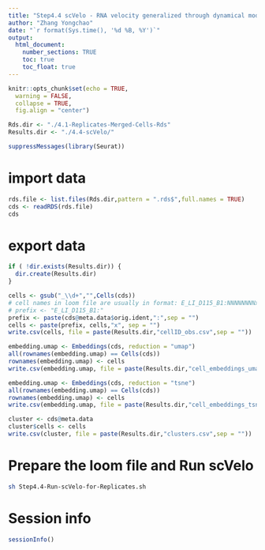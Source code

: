 ```yaml
---
title: "Step4.4 scVelo - RNA velocity generalized through dynamical modeling "
author: "Zhang Yongchao"
date: "`r format(Sys.time(), '%d %B, %Y')`"
output: 
  html_document:
    number_sections: TRUE
    toc: true
    toc_float: true
---
```


```r
knitr::opts_chunk$set(echo = TRUE,
  warning = FALSE,
  collapse = TRUE,
  fig.align = "center")
```

```r
Rds.dir <- "./4.1-Replicates-Merged-Cells-Rds"
Results.dir <- "./4.4-scVelo/"
```

```r
suppressMessages(library(Seurat))
```

# import data

```r
rds.file <- list.files(Rds.dir,pattern = ".rds$",full.names = TRUE)
cds <- readRDS(rds.file)
cds
```

# export data

```r
if ( !dir.exists(Results.dir)) {
  dir.create(Results.dir)
}

cells <- gsub("_\\d+","",Cells(cds))
# cell names in loom file are usually in format: E_LI_D115_B1:NNNNNNNNx
# prefix <- "E_LI_D115_B1:"
prefix <- paste(cds@meta.data$orig.ident,":",sep = "")
cells <- paste(prefix, cells,"x", sep = "")
write.csv(cells, file = paste(Results.dir,"cellID_obs.csv",sep = ""))

embedding.umap <- Embeddings(cds, reduction = "umap")
all(rownames(embedding.umap) == Cells(cds))
rownames(embedding.umap) <- cells
write.csv(embedding.umap, file = paste(Results.dir,"cell_embeddings_umap.csv",sep = ""))

embedding.umap <- Embeddings(cds, reduction = "tsne")
all(rownames(embedding.umap) == Cells(cds))
rownames(embedding.umap) <- cells
write.csv(embedding.umap, file = paste(Results.dir,"cell_embeddings_tsne.csv",sep = ""))

cluster <- cds@meta.data
cluster$cells <- cells
write.csv(cluster, file = paste(Results.dir,"clusters.csv",sep = ""))
```

# Prepare the loom file and Run scVelo

```bash
sh Step4.4-Run-scVelo-for-Replicates.sh
```

# Session info

```r
sessionInfo()
```


